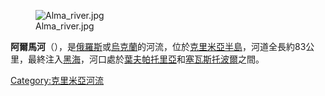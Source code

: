 {{Unreferenced|time=2015-09-22T01:39:29+00:00}}
[[Image:Alma_river.jpg|right]]

{{coord|44|50|45|N|33|35|38|E|type:landmark_source:kolossus-frwiki|display=title}}

'''阿爾馬河'''（{{lang-ru|Альма}}），是[[俄羅斯|俄羅斯]]或[[烏克蘭|烏克蘭]]的河流，位於[[克里米亞半島|克里米亞半島]]，河道全長約83公里，最終注入[[黑海|黑海]]，河口處於[[葉夫帕托里亞|葉夫帕托里亞]]和[[塞瓦斯托波爾|塞瓦斯托波爾]]之間。

{{DEFAULTSORT:Альма}}
[[Category:克里米亞河流|Category:克里米亞河流]]


{{Ukraine-river-stub}}